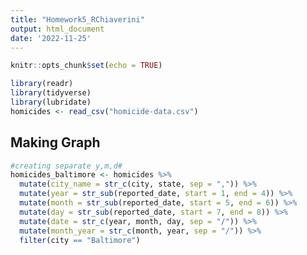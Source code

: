 ```yaml
---
title: "Homework5_RChiaverini"
output: html_document
date: '2022-11-25'
---
```


```r
knitr::opts_chunk$set(echo = TRUE)
```


```r
library(readr)
library(tidyverse)
library(lubridate)
homicides <- read_csv("homicide-data.csv")
```

## Making Graph

```r
#creating separate y,m,d#
homicides_baltimore <- homicides %>% 
  mutate(city_name = str_c(city, state, sep = ",")) %>% 
  mutate(year = str_sub(reported_date, start = 1, end = 4)) %>% 
  mutate(month = str_sub(reported_date, start = 5, end = 6)) %>% 
  mutate(day = str_sub(reported_date, start = 7, end = 8)) %>% 
  mutate(date = str_c(year, month, day, sep = "/")) %>% 
  mutate(month_year = str_c(month, year, sep = "/")) %>% 
  filter(city == "Baltimore") 
```

